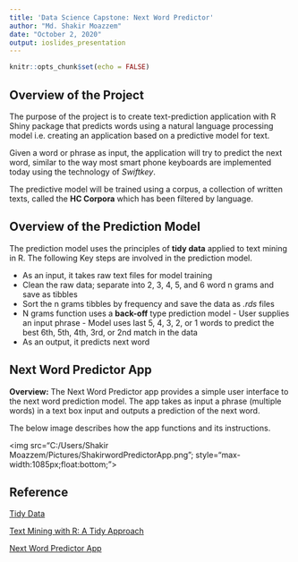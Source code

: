 ```yaml
---
title: 'Data Science Capstone: Next Word Predictor'
author: "Md. Shakir Moazzem"
date: "October 2, 2020"
output: ioslides_presentation
---
```


```r
knitr::opts_chunk$set(echo = FALSE)
```

## Overview of the Project

The purpose of the project is to create text-prediction application with R Shiny package that predicts words using a natural language processing model i.e. creating an application based on a predictive model for text.

Given a word or phrase as input, the application will try to predict the next word, similar to the way most smart phone keyboards are implemented today using the technology of *Swiftkey*.

The predictive model will be trained using a corpus, a collection of written texts, called the **HC Corpora** which has been filtered by language.

## Overview of the Prediction Model

The prediction model uses the principles of **tidy data** applied to text mining in R. The following Key steps are involved in the prediction model.

* As an input, it takes raw text files for model training
* Clean the raw data; separate into 2, 3, 4, 5, and 6 word n grams and save as tibbles
* Sort the n grams tibbles by frequency and save the data as *.rds* files
* N grams function uses a **back-off** type prediction model
      - User supplies an input phrase
      - Model uses last 5, 4, 3, 2, or 1 words to predict the best 6th, 5th, 4th, 3rd, or 2nd   match in the data
* As an output, it predicts next word

## Next Word Predictor App

**Overview:** The Next Word Predictor app provides a simple user interface to the next word prediction model. The app takes as input a phrase (multiple words) in a text box input and outputs a prediction of the next word.

The below image describes how the app functions and its instructions.

<img src="C:/Users/Shakir Moazzem/Pictures/ShakirwordPredictorApp.png"; style="max-width:1085px;float:bottom;">

## Reference

[Tidy Data](http://vita.had.co.nz/papers/tidy-data.html)

[Text Mining with R: A Tidy Approach](http://tidytextmining.com/index.html)

[Next Word Predictor App](https://shakir-sust.shinyapps.io/wordPredictorApp/)